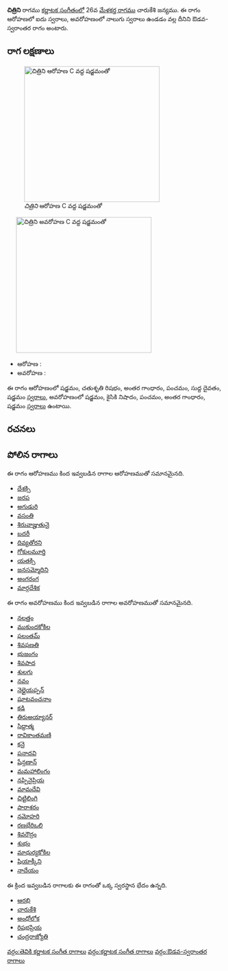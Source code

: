 {{Infobox ragam
	| name          	=  చిత్రిని
	| synonym	    	= 
	| mela          	= 
	| chakra        	= 
	| janaka        	= 
	| type          	= ఔడవ-స్వరాంతర
	| arohanam      	= {{svaraC|S|R2|G3|P|D1|S'}} 
	| avarohanam    	= {{svaraC|S'|N2|P|G3|S}}
	| jeeva         	=
	| chhaya        	=
	| nyasa         	=
	| vishesha      	= 
	| equivalent  		= 
}}
{{కర్ణాటక సంగీత రాగాలు}}
''' చిత్రిని''' రాగము [[కర్ణాటక సంగీతం]]లో 26వ [[మేళకర్త రాగము]] చారుకేశి జన్యము.  ఈ రాగం ఆరోహణలో ఐదు స్వరాలు, అవరోహణంలో నాలుగు స్వరాలు ఉండడం వల్ల దీనిని ఔడవ-స్వరాంతర రాగం అంటారు.


==రాగ లక్షణాలు==
[[Image:citrini_ar_kb2wiki.png|thumb|right|316px|'' చిత్రిని'' ఆరోహణ C వద్ద షడ్జమంతో]]
	[[Image:citrini_av_kb2wiki.png|thumb|right|316px|'' చిత్రిని'' అవరోహణ C వద్ద షడ్జమంతో]]

* ఆరోహణ : {{svaraC|S|R2|G3|P|D1|S'}} 
* అవరోహణ : {{svaraC|S'|N2|P|G3|S}}

ఈ రాగం ఆరోహణంలో షడ్జమం, చతుశృతి రిషభం, అంతర గాంధారం, పంచమం, సుద్ద దైవతం, షడ్జమం [[స్వరాలు]], అవరోహణంలో షడ్జమం, కైసికి నిషాదం, పంచమం, అంతర గాంధారం, షడ్జమం [[స్వరాలు]] ఉంటాయి.

==రచనలు==



==పోలిన రాగాలు==
ఈ రాగం ఆరోహణము కింద ఇవ్వబడిన రాగాల ఆరోహణముతో సమానమైనది.
* [[దేశక్సి]]
* [[జరప]]
* [[అగుడురి]]
* [[వసంతి]]
* [[శిరువాజ్హుతునై]]
* [[బదరీ]]
* [[దివ్యతోరని]]
* [[గోకులమూర్తి]]
* [[యతక్సి]]
* [[జనసమ్మోదిని]]
* [[అంగరంగ]]
* [[ మార్గదేశిక]]

ఈ రాగం అవరోహణము కింద ఇవ్వబడిన రాగాల అవరోహణముతో సమానమైనది.
* [[నలత్తం]]
* [[ముకుందకోకిల]]
* [[ఫలంతమ్]]
* [[శివఫణతి]]
* [[భుజంగం]]
* [[శివపాద]]
* [[శులగు]]
* [[నవం]]
* [[నెల్లైయప్పన్]]
* [[షూటవంచనాం]]
* [[కడి]]
* [[తిరుఅయ్యానర్]]
* [[సిద్దాత్మ]]
* [[రావికాంతమణి]]
* [[ కనై]]
* [[పనాదవి]]
* [[షేన్గణాన్]]
* [[మమహాలింగం]]
* [[నప్పినైప్రియ]]
* [[మామదేవి]]
* [[ చిట్టిలింగి]]
* [[ పారాశరం]]
* [[నమోహరి]]
* [[రణభేరిఒలి]]
* [[శివరౌద్రం]]
* [[శుభం]]
* [[మాధుర్యకోకిల]]
* [[షియాక్కీని]]
* [[నాదేయం]]

ఈ క్రింద ఇవ్వబడిన రాగాలకు ఈ రాగంతో ఒక్క స్వరస్థాన భేదం ఉన్నది.
* [[ఆరభి]]
* [[చారుకేశి]]
* [[అంధోలోక]]
* [[రిషభప్రియ]]
* [[చంద్రరాజ్యోతి]]



[[వర్గం:తెవికి కర్ణాటక సంగీత రాగాలు]]
[[వర్గం:కర్ణాటక సంగీత రాగాలు]]
[[వర్గం:ఔడవ-స్వరాంతర రాగాలు]]